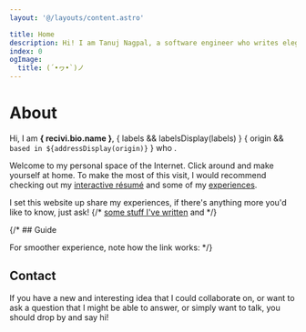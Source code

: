 ```yaml
---
layout: '@/layouts/content.astro'

title: Home
description: Hi! I am Tanuj Nagpal, a software engineer who writes elegant code and ships delightful apps.
index: 0
ogImage:
  title: (´•ヮ•`)ノ
---
```





<h1 className="sr-only">About</h1>
<Kaomoji />

Hi, I am **{
	recivi.bio.name
}**, {
	labels && labelsDisplay(labels)
}  {
	origin && `based in ${addressDisplay(origin)}`
} who <FunFact />.

Welcome to my personal space of the Internet. Click around and make
yourself at home. To make the most of this visit, I would recommend checking out my [interactive résumé](/resume) and some of my [experiences](/writings).

I set this website up share my experiences, if there's anything more you'd like to know, just ask!
{/* [some stuff I've written](/writings) and */}




{/* ## Guide

For smoother experience, note how the link works: */}


## Contact

If you have a new and interesting idea that I could collaborate on, or want to
ask a question that I might be able to answer, or simply want to talk, you
should drop by and say hi!

<ContactList />
